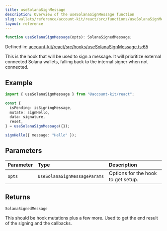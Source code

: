 ```yaml
---
title: useSolanaSignMessage
description: Overview of the useSolanaSignMessage function
slug: wallets/reference/account-kit/react/src/functions/useSolanaSignMessage
layout: reference
---
```


```ts
function useSolanaSignMessage(opts): SolanaSignedMessage;
```

Defined in: [account-kit/react/src/hooks/useSolanaSignMessage.ts:65](https://github.com/alchemyplatform/aa-sdk/blob/49e74eee8606f480b200b4612d00d950da8a8742/account-kit/react/src/hooks/useSolanaSignMessage.ts#L65)

This is the hook that will be used to sign a message. It will prioritize external
connected Solana wallets, falling back to the internal signer when not connected.

## Example

```ts twoslash
import { useSolanaSignMessage } from "@account-kit/react";

const {
  isPending: isSigningMessage,
  mutate: signHello,
  data: signature,
  reset,
} = useSolanaSignMessage({});

signHello({ message: "Hello" });
```

## Parameters

| Parameter | Type                         | Description                        |
| :-------- | :--------------------------- | :--------------------------------- |
| `opts`    | `UseSolanaSignMessageParams` | Options for the hook to get setup. |

## Returns

`SolanaSignedMessage`

This should be hook mutations plus a few more. Used to get the end result of the signing and the callbacks.
